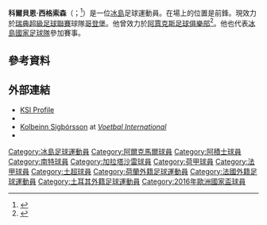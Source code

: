 {{noteTA
|G1=football
|G2=uefa
|1=zh-hans:西格索森;zh-hk:史基賀臣;
}}
{{Infobox football biography
| name           = 科爾貝恩·西格索森<br/>Kolbeinn Sigþórsson 
| image          = File:2014-05-30 Austria - Iceland football match, Ragnar Sigurðsson 0488.jpg
| image_size     = 275
| caption        = 
| fullname       = Kolbeinn Sigþórsson
| height         = {{height|m=1.86}}<ref>{{Cite web |url=http://www.fcnantes.com/groupepro/20152016/fiche.php?numjoueur=143 |title=存档副本 |access-date=2016-06-30 |archive-url=https://web.archive.org/web/20160108095429/http://www.fcnantes.com/groupepro/20152016/fiche.php?numjoueur=143 |archive-date=2016-01-08 |dead-url=yes }}</ref>
| birth_date     = {{Birth date and age|df=yes|1990|03|14}}
| birth_place    = [[冰島|冰島]][[雷克雅未克|雷克雅未克]]
| currentclub    = [[哥登堡足球俱樂部|哥登堡]]
| clubnumber     = 11
| position       = [[前鋒|前鋒]]
| youthyears1    = 1996–2006 | youthclubs1 = [[維京古雷克雅維克足球會|維京古]]
| youthyears2    = 2006–2007 | youthclubs2 = HK科帕沃於爾
| youthyears3    = 2007–2010 | youthclubs3 = [[AZ_(足球會)|AZ]]
| years1         = 2006      | clubs1 = HK科帕沃於爾 | caps1 = 5 | goals1 = 1
| years2         = 2010–2011 | clubs2 = [[AZ_(足球會)|AZ]] | caps2 = 32 | goals2 = 15
| years3         = 2011–2015 | clubs3 = [[阿贾克斯足球俱乐部|阿賈克斯]] | caps3 = 80 | goals3 = 31
| years4         = 2015      | clubs4 = [[阿積士青年隊|阿積士青年隊]]     | caps4 = 1  | goals4 = 0
| years5         = 2015–2019 | clubs5 = [[南特足球俱乐部|南特]] | caps5 = 30 | goals5 = 3
| years6         = 2016     | clubs6 = → [[加拉塔沙雷體育會|加拉塔沙雷]] | caps6 = 0 | goals6 = 0
| years7         = 2019–2020    | clubs7 = [[AIK足球隊|AIK蘇納]] | caps7 = 35 | goals7 = 3
| years8         = 2021–    | clubs8 = [[哥登堡足球俱樂部|哥登堡]] | caps8 = 11 | goals8 = 4
| nationalyears1 = 2006–2007 | nationalteam1 = 冰島U17
| nationalyears2 = 2009      | nationalteam2 = 冰島U19
| nationalyears3 = 2007–2011 | nationalteam3 = [[冰島21歲以下國家足球隊|冰島U21]]
| nationalyears4 = 2010–     | nationalteam4 = [[冰島國家足球隊|冰島]]
| nationalcaps1  = 12 | nationalgoals1 = 7
| nationalcaps2  = 2  | nationalgoals2 = 0
| nationalcaps3  = 16 | nationalgoals3 = 4
| nationalcaps4  = 64 | nationalgoals4 = 26
| club-update = 2021年7月28日
| ntupdate    = 2021年6月4日
}}

'''科爾貝恩·西格索森'''（{{lang-is|Kolbeinn Sigþórsson}}；{{bd|1990年|3月14日}}<ref>{{cite web|url=http://www.goal.com/en/people/iceland/41587/kolbeinn-sigth%C3%B3rsson|title=Kolbeinn Sigthórsson - Goal.com|work=Goal.com|access-date=2015-05-31|archive-date=2017-01-07|archive-url=https://web.archive.org/web/20170107100619/http://www.goal.com/en/people/iceland/41587/kolbeinn-sigth%C3%B3rsson|dead-url=no}}</ref>）是一位[[冰島|冰島]]足球運動員。在場上的位置是前鋒。現效力於[[瑞典超級足球聯賽|瑞典超級足球聯賽]]球隊[[哥登堡足球俱樂部|哥登堡]]。他曾效力於[[阿賈克斯足球俱樂部|阿賈克斯足球俱樂部]]<ref>{{cite web |url=http://www.ajax.nl/Nieuws/Nieuwsarchief/Nieuws-artikel/Ajax-contracteert-Sigthorsson.htm |title=Ajax contracteert Sigþórsson |publisher=Ajax.nl |date=2011-07-04 |accessdate=2011-08-26 |language=nl |archive-url=https://web.archive.org/web/20110905152348/http://www.ajax.nl/Nieuws/Nieuwsarchief/Nieuws-artikel/Ajax-contracteert-Sigthorsson.htm |archive-date=2011-09-05 |dead-url=yes }}</ref>。他也代表[[冰島國家足球隊|冰島國家足球隊]]參加賽事。

==參考資料==
{{Reflist}}

==外部連結==
{{Commons category}}
* [http://www.ksi.is/mot/motalisti/felagsmadur/?pLeikmadurNr=151925&pListi=1 KSI Profile] {{Wayback|url=http://www.ksi.is/mot/motalisti/felagsmadur/?pLeikmadurNr=151925&pListi=1 |date=20131029185121 }}
* {{Cite web |url=http://www.ajax.nl/Ajax-1/Selectie/2011-2012/Spelers/Spelerstatistieken.htm?dbid=13600&typeofpage=55719 |title=Profile at www.ajax.nl |access-date=2012-05-05 |archive-url=https://web.archive.org/web/20121216050718/http://www.ajax.nl/Ajax-1/Selectie/2011-2012/Spelers/Spelerstatistieken.htm?dbid=13600&typeofpage=55719 |archive-date=2012-12-16 |url-status=dead }}
* [https://www.vi.nl/spelers/kolbeinn-sigthorsson/profiel Kolbeinn Sigþórsson] at ''[[Voetbal_International|Voetbal International]]'' {{in lang|nl}}
* {{Soccerway|kolbeinn-sigthorsson/9605}}

{{2016年歐洲國家盃冰島參賽名單}}

{{DEFAULTSORT:Sigthorsson, Kolbeinn}}
[[Category:冰島足球運動員|Category:冰島足球運動員]]
[[Category:阿爾克馬爾球員|Category:阿爾克馬爾球員]]
[[Category:阿積士球員|Category:阿積士球員]]
[[Category:南特球員|Category:南特球員]]
[[Category:加拉塔沙雷球員|Category:加拉塔沙雷球員]]
[[Category:荷甲球員|Category:荷甲球員]]
[[Category:法甲球員|Category:法甲球員]]
[[Category:土超球員|Category:土超球員]]
[[Category:荷蘭外籍足球運動員|Category:荷蘭外籍足球運動員]]
[[Category:法國外籍足球運動員|Category:法國外籍足球運動員]]
[[Category:土耳其外籍足球運動員|Category:土耳其外籍足球運動員]]
[[Category:2016年歐洲國家盃球員|Category:2016年歐洲國家盃球員]]